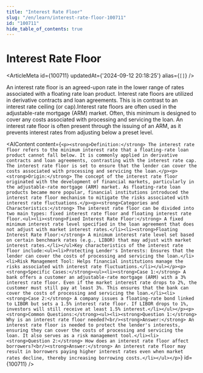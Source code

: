 ```yaml
---
title: "Interest Rate Floor"
slug: "/en/learn/interest-rate-floor-100711"
id: "100711"
hide_table_of_contents: true
---
```



# Interest Rate Floor

<ArticleMeta id={100711} updatedAt={'2024-09-12 20:18:25'} alias={`[]`} />
<div className='border-solid border-b border-t-0 my-4 border-[var(--ifm-color-gray-300)]' />

An interest rate floor is an agreed-upon rate in the lower range of rates associated with a floating rate loan product. Interest rate floors are utilized in derivative contracts and loan agreements. This is in contrast to an interest rate ceiling (or cap).Interest rate floors are often used in the adjustable-rate mortgage (ARM) market. Often, this minimum is designed to cover any costs associated with processing and servicing the loan. An interest rate floor is often present through the issuing of an ARM, as it prevents interest rates from adjusting below a preset level.

<AIContent content={`<p><strong>Definition:</strong> The interest rate floor refers to the minimum interest rate that a floating-rate loan product cannot fall below. It is commonly applied in derivative contracts and loan agreements, contrasting with the interest rate cap. The interest rate floor is set to ensure that the lender can cover the costs associated with processing and servicing the loan.</p><p><strong>Origin:</strong> The concept of the interest rate floor originated with the development of financial markets, particularly in the adjustable-rate mortgage (ARM) market. As floating-rate loan products became more popular, financial institutions introduced the interest rate floor mechanism to mitigate the risks associated with interest rate fluctuations.</p><p><strong>Categories and Characteristics:</strong> The interest rate floor can be divided into two main types: fixed interest rate floor and floating interest rate floor.<ul><li><strong>Fixed Interest Rate Floor:</strong> A fixed minimum interest rate level specified in the loan agreement that does not adjust with market interest rates.</li><li><strong>Floating Interest Rate Floor:</strong> A minimum interest rate level set based on certain benchmark rates (e.g., LIBOR) that may adjust with market interest rates.</li></ul>Key characteristics of the interest rate floor include:<ul><li>Protecting Lender's Interests: Ensures that the lender can cover the costs of processing and servicing the loan.</li><li>Risk Management Tool: Helps financial institutions manage the risks associated with interest rate fluctuations.</li></ul></p><p><strong>Specific Cases:</strong><ul><li><strong>Case 1:</strong> A bank offers a customer an adjustable-rate mortgage (ARM) with a 3% interest rate floor. Even if the market interest rate drops to 2%, the customer must still pay at least 3%. This ensures that the bank can cover the costs of processing and servicing the loan.</li><li><strong>Case 2:</strong> A company issues a floating-rate bond linked to LIBOR but sets a 1.5% interest rate floor. If LIBOR drops to 1%, investors will still receive at least 1.5% interest.</li></ul></p><p><strong>Common Questions:</strong><ul><li><strong>Question 1:</strong> Why is an interest rate floor needed?<br/><strong>Answer:</strong> An interest rate floor is needed to protect the lender's interests, ensuring they can cover the costs of processing and servicing the loan. It also serves as a risk management tool.</li><li><strong>Question 2:</strong> How does an interest rate floor affect borrowers?<br/><strong>Answer:</strong> An interest rate floor may result in borrowers paying higher interest rates even when market rates decline, thereby increasing borrowing costs.</li></ul></p>`} id={100711} />
